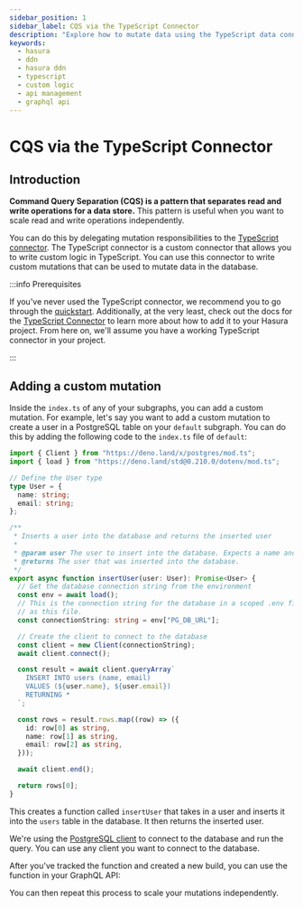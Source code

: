 ```yaml
---
sidebar_position: 1
sidebar_label: CQS via the TypeScript Connector
description: "Explore how to mutate data using the TypeScript data connector."
keywords:
  - hasura
  - ddn
  - hasura ddn
  - typescript
  - custom logic
  - api management
  - graphql api
---
```



# CQS via the TypeScript Connector

## Introduction

**Command Query Separation (CQS) is a pattern that separates read and write operations for a data store.** This pattern
is useful when you want to scale read and write operations independently.

You can do this by delegating mutation responsibilities to the
[TypeScript connector](https://hasura.io/connectors/typescript-deno). The TypeScript connector is a custom connector
that allows you to write custom logic in TypeScript. You can use this connector to write custom mutations that can be
used to mutate data in the database.

:::info Prerequisites

If you've never used the TypeScript connector, we recommend you to go through the
[quickstart](/getting-started/local-dev.mdx). Additionally, at the very least, check out the docs for the
[TypeScript Connector](https://github.com/hasura/ndc-typescript-deno) to learn more about how to add it to your Hasura
project. From here on, we'll assume you have a working TypeScript connector in your project.

:::

## Adding a custom mutation

Inside the `index.ts` of any of your subgraphs, you can add a custom mutation. For example, let's say you want to add a
custom mutation to create a user in a PostgreSQL table on your `default` subgraph. You can do this by adding the
following code to the `index.ts` file of `default`:

```typescript
import { Client } from "https://deno.land/x/postgres/mod.ts";
import { load } from "https://deno.land/std@0.210.0/dotenv/mod.ts";

// Define the User type
type User = {
  name: string;
  email: string;
};

/**
 * Inserts a user into the database and returns the inserted user
 *
 * @param user The user to insert into the database. Expects a name and email.
 * @returns The user that was inserted into the database.
 */
export async function insertUser(user: User): Promise<User> {
  // Get the database connection string from the environment
  const env = await load();
  // This is the connection string for the database in a scoped .env file in the **same** directory
  // as this file.
  const connectionString: string = env["PG_DB_URL"];

  // Create the client to connect to the database
  const client = new Client(connectionString);
  await client.connect();

  const result = await client.queryArray`
    INSERT INTO users (name, email)
    VALUES (${user.name}, ${user.email})
    RETURNING *
  `;

  const rows = result.rows.map((row) => ({
    id: row[0] as string,
    name: row[1] as string,
    email: row[2] as string,
  }));

  await client.end();

  return rows[0];
}
```

This creates a function called `insertUser` that takes in a user and inserts it into the `users` table in the database.
It then returns the inserted user.

We're using the [PostgreSQL client](https://deno.land/x/postgres) to connect to the database and run the query. You can
use any client you want to connect to the database.

After you've tracked the function and created a new build, you can use the function in your GraphQL API:

<Thumbnail
  src="/img/graphql-api/mutations/0.1.1_console_insert-user-mutation.png"
  alt="Insert user mutation using CQS"
  className="no-shadow overview-img"
/>

You can then repeat this process to scale your mutations independently.
